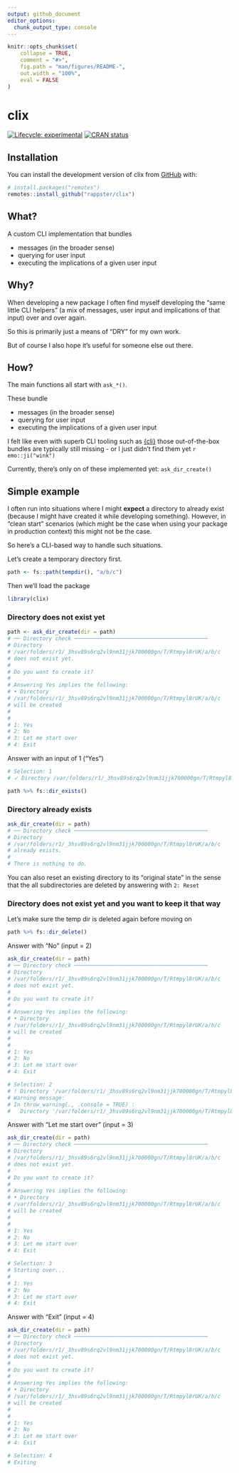 ```yaml
---
output: github_document
editor_options: 
  chunk_output_type: console
---
```


<!-- README.md is generated from README.Rmd. Please edit that file -->

```r
knitr::opts_chunk$set(
    collapse = TRUE,
    comment = "#>",
    fig.path = "man/figures/README-",
    out.width = "100%",
    eval = FALSE
)
```

# clix

<!-- badges: start -->
[![Lifecycle: experimental](https://img.shields.io/badge/lifecycle-experimental-orange.svg)](https://lifecycle.r-lib.org/articles/stages.html#experimental)
[![CRAN status](https://www.r-pkg.org/badges/version/valid)](https://CRAN.R-project.org/package=valid)
<!-- badges: end -->

## Installation

You can install the development version of clix from [GitHub](https://github.com/) with:

``` r
# install.packages("remotes")
remotes::install_github("rappster/clix")
```

## What?

A custom CLI implementation that bundles 

- messages (in the broader sense)
- querying for user input
- executing the implications of a given user input

## Why?

When developing a new package I often find myself developing the "same little
CLI helpers" (a mix of messages, user input and implications of that input) over
and over again.

So this is primarily just a means of "DRY" for my own work. 

But of course I also hope it's useful for someone else out there.

## How?

The main functions all start with `ask_*()`. 

These bundle

- messages (in the broader sense)
- querying for user input
- executing the implications of a given user input

I felt like even with superb CLI tooling such as
[{cli}](https://cli.r-lib.org/index.html) those out-of-the-box bundles are
typically still missing - or I just didn't find them yet `r emo::ji("wink")`

Currently, there's only on of these implemented yet: `ask_dir_create()`

## Simple example

I often run into situations where I might **expect** a directory to already
exist (because I might have created it while developing something). However, in
"clean start" scenarios (which might be the case when using your package in
production context) this might not be the case.

So here's a CLI-based way to handle such situations.

Let's create a temporary directory first.

```r
path <- fs::path(tempdir(), "a/b/c")
```

Then we'll load the package

```r
library(clix)
```

### Directory does not exist yet

```r
path <- ask_dir_create(dir = path)
# ── Directory check ──────────────────────────────────────────
# Directory
# /var/folders/r1/_3hsv89s6rq2vl9nm31jjk700000gn/T/Rtmpyl8rUK/a/b/c
# does not exist yet.
# 
# Do you want to create it?
# 
# Answering Yes implies the following:
# • Directory
# /var/folders/r1/_3hsv89s6rq2vl9nm31jjk700000gn/T/Rtmpyl8rUK/a/b/c
# will be created
# 
# 
# 1: Yes
# 2: No
# 3: Let me start over
# 4: Exit
```

Answer with an input of 1 ("Yes")

```r
# Selection: 1
# ✓ Directory /var/folders/r1/_3hsv89s6rq2vl9nm31jjk700000gn/T/Rtmpyl8rUK/a/b/c created.

path %>% fs::dir_exists()
```

### Directory already exists

```r
ask_dir_create(dir = path)
# ── Directory check ──────────────────────────────────────────
# Directory
# /var/folders/r1/_3hsv89s6rq2vl9nm31jjk700000gn/T/Rtmpyl8rUK/a/b/c
# already exists.
# 
# There is nothing to do.
```

You can also reset an existing directory to its "original state" in the sense that the all subdirectories are deleted by answering with `2: Reset`

### Directory does not exist yet and you want to keep it that way

Let's make sure the temp dir is deleted again before moving on

```r
path %>% fs::dir_delete()
```

Answer with "No" (input = 2)

```r
ask_dir_create(dir = path)
# ── Directory check ──────────────────────────────────────────
# Directory
# /var/folders/r1/_3hsv89s6rq2vl9nm31jjk700000gn/T/Rtmpyl8rUK/a/b/c
# does not exist yet.
# 
# Do you want to create it?
# 
# Answering Yes implies the following:
# • Directory
# /var/folders/r1/_3hsv89s6rq2vl9nm31jjk700000gn/T/Rtmpyl8rUK/a/b/c
# will be created
# 
# 
# 1: Yes
# 2: No
# 3: Let me start over
# 4: Exit
```

```r
# Selection: 2
# ! Directory '/var/folders/r1/_3hsv89s6rq2vl9nm31jjk700000gn/T/Rtmpyl8rUK/a/b/c' was not created
# Warning message:
# In throw_warning(., .console = TRUE) :
#   Directory '/var/folders/r1/_3hsv89s6rq2vl9nm31jjk700000gn/T/Rtmpyl8rUK/a/b/c' was not created
```

Answer with "Let me start over" (input = 3)

```r
ask_dir_create(dir = path)
# ── Directory check ──────────────────────────────────────────
# Directory
# /var/folders/r1/_3hsv89s6rq2vl9nm31jjk700000gn/T/Rtmpyl8rUK/a/b/c
# does not exist yet.
# 
# Do you want to create it?
# 
# Answering Yes implies the following:
# • Directory
# /var/folders/r1/_3hsv89s6rq2vl9nm31jjk700000gn/T/Rtmpyl8rUK/a/b/c
# will be created
# 
# 
# 1: Yes
# 2: No
# 3: Let me start over
# 4: Exit
```

```r
# Selection: 3
# Starting over...
#  
# 1: Yes
# 2: No
# 3: Let me start over
# 4: Exit
```

Answer with "Exit" (input = 4)

```r
ask_dir_create(dir = path)
# ── Directory check ──────────────────────────────────────────
# Directory
# /var/folders/r1/_3hsv89s6rq2vl9nm31jjk700000gn/T/Rtmpyl8rUK/a/b/c
# does not exist yet.
# 
# Do you want to create it?
# 
# Answering Yes implies the following:
# • Directory
# /var/folders/r1/_3hsv89s6rq2vl9nm31jjk700000gn/T/Rtmpyl8rUK/a/b/c
# will be created
# 
# 
# 1: Yes
# 2: No
# 3: Let me start over
# 4: Exit
```

```r
# Selection: 4
# Exiting
```
